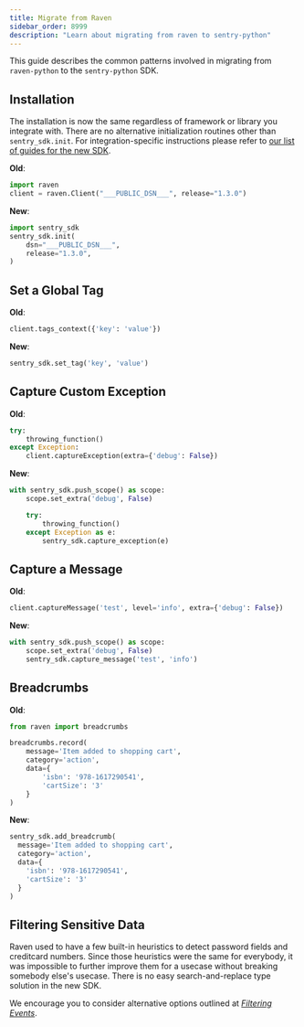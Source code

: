 ```yaml
---
title: Migrate from Raven
sidebar_order: 8999
description: "Learn about migrating from raven to sentry-python"
---
```


This guide describes the common patterns involved in migrating from `raven-python` to the `sentry-python` SDK.

## Installation

The installation is now the same regardless of framework or library you integrate with. There are no alternative initialization routines other than `sentry_sdk.init`. For integration-specific instructions please refer to [our list of guides for the new SDK](/platforms/python/).

**Old**:


```python
import raven
client = raven.Client("___PUBLIC_DSN___", release="1.3.0")
```

**New**:


```python
import sentry_sdk
sentry_sdk.init(
    dsn="___PUBLIC_DSN___",
    release="1.3.0",
)
```

## Set a Global Tag

**Old**:

```python
client.tags_context({'key': 'value'})
```

**New**:

```python
sentry_sdk.set_tag('key', 'value')
```

## Capture Custom Exception

**Old**:

```python
try:
    throwing_function()
except Exception:
    client.captureException(extra={'debug': False})
```

**New**:

```python
with sentry_sdk.push_scope() as scope:
    scope.set_extra('debug', False)

    try:
        throwing_function()
    except Exception as e:
        sentry_sdk.capture_exception(e)
```

## Capture a Message

**Old**:

```python
client.captureMessage('test', level='info', extra={'debug': False})
```

**New**:

```python
with sentry_sdk.push_scope() as scope:
    scope.set_extra('debug', False)
    sentry_sdk.capture_message('test', 'info')
```

## Breadcrumbs

**Old**:

```python
from raven import breadcrumbs

breadcrumbs.record(
    message='Item added to shopping cart',
    category='action',
    data={
        'isbn': '978-1617290541',
        'cartSize': '3'
    }
)
```

**New**:

```python
sentry_sdk.add_breadcrumb(
  message='Item added to shopping cart',
  category='action',
  data={
    'isbn': '978-1617290541',
    'cartSize': '3'
  }
)
```

## Filtering Sensitive Data

Raven used to have a few built-in heuristics to detect password fields and
creditcard numbers. Since those heuristics were the same for everybody, it was
impossible to further improve them for a usecase without breaking somebody
else's usecase. There is no easy search-and-replace type solution in the new
SDK.

We encourage you to consider alternative options outlined at [_Filtering Events_](/platforms/python/configuration/filtering/).
